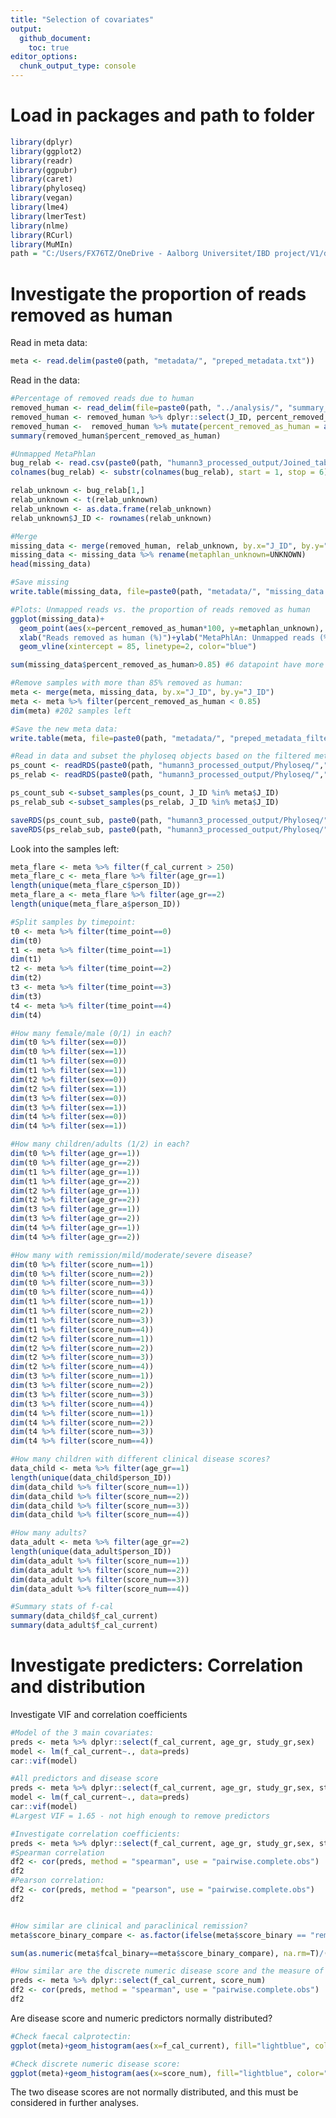 ```yaml
---
title: "Selection of covariates"
output:
  github_document:
    toc: true
editor_options:
  chunk_output_type: console
---
```


# Load in packages and path to folder
```r
library(dplyr)
library(ggplot2)
library(readr)
library(ggpubr)
library(caret)
library(phyloseq)
library(vegan)
library(lme4)
library(lmerTest)
library(nlme)
library(RCurl)
library(MuMIn)
path = "C:/Users/FX76TZ/OneDrive - Aalborg Universitet/IBD project/V1/data/"
```

# Investigate the proportion of reads removed as human

Read in meta data: 
```r
meta <- read.delim(paste0(path, "metadata/", "preped_metadata.txt"))
```

Read in the data:
```r
#Percentage of removed reads due to human
removed_human <- read_delim(file=paste0(path, "../analysis/", "summary_stats_of_QC.txt"), delim="\t")
removed_human <- removed_human %>% dplyr::select(J_ID, percent_removed_as_human)
removed_human <-  removed_human %>% mutate(percent_removed_as_human = as.numeric(percent_removed_as_human))
summary(removed_human$percent_removed_as_human)

#Unmapped MetaPhlan
bug_relab <- read.csv(paste0(path, "humann3_processed_output/Joined_tables/", "Joined_metaphlan_bugs_list_relab.tsv"), sep = "\t", strip.white = T, stringsAsFactors = F, row.names = 1) 
colnames(bug_relab) <- substr(colnames(bug_relab), start = 1, stop = 6)

relab_unknown <- bug_relab[1,]
relab_unknown <- t(relab_unknown)
relab_unknown <- as.data.frame(relab_unknown)
relab_unknown$J_ID <- rownames(relab_unknown)
```

```r
#Merge 
missing_data <- merge(removed_human, relab_unknown, by.x="J_ID", by.y="J_ID")
missing_data <- missing_data %>% rename(metaphlan_unknown=UNKNOWN)
head(missing_data)

#Save missing
write.table(missing_data, file=paste0(path, "metadata/", "missing_data.txt"), col.names = T, row.names = F, quote = F, sep = '\t')

#Plots: Unmapped reads vs. the proportion of reads removed as human
ggplot(missing_data)+
  geom_point(aes(x=percent_removed_as_human*100, y=metaphlan_unknown), size=1)+theme_classic()+
  xlab("Reads removed as human (%)")+ylab("MetaPhlAn: Unmapped reads (%)")+
  geom_vline(xintercept = 85, linetype=2, color="blue")

sum(missing_data$percent_removed_as_human>0.85) #6 datapoint have more that 85% of reads removed as human reads

#Remove samples with more than 85% removed as human:
meta <- merge(meta, missing_data, by.x="J_ID", by.y="J_ID")
meta <- meta %>% filter(percent_removed_as_human < 0.85)
dim(meta) #202 samples left

#Save the new meta data:
write.table(meta, file=paste0(path, "metadata/", "preped_metadata_filtered.txt"), col.names = T, row.names = F, quote = F, sep = '\t')

#Read in data and subset the phyloseq objects based on the filtered meta data:
ps_count <- readRDS(paste0(path, "humann3_processed_output/Phyloseq/","ps_count_filtered.rds"))
ps_relab <- readRDS(paste0(path, "humann3_processed_output/Phyloseq/","ps_relab_filtered.rds")) 

ps_count_sub <-subset_samples(ps_count, J_ID %in% meta$J_ID)
ps_relab_sub <-subset_samples(ps_relab, J_ID %in% meta$J_ID) 

saveRDS(ps_count_sub, paste0(path, "humann3_processed_output/Phyloseq/","ps_count_filtered2.rds"))
saveRDS(ps_relab_sub, paste0(path, "humann3_processed_output/Phyloseq/","ps_relab_filtered2.rds"))
```

Look into the samples left:
```r
meta_flare <- meta %>% filter(f_cal_current > 250)
meta_flare_c <- meta_flare %>% filter(age_gr==1)
length(unique(meta_flare_c$person_ID))
meta_flare_a <- meta_flare %>% filter(age_gr==2)
length(unique(meta_flare_a$person_ID))

#Split samples by timepoint:
t0 <- meta %>% filter(time_point==0)
dim(t0)
t1 <- meta %>% filter(time_point==1)
dim(t1)
t2 <- meta %>% filter(time_point==2)
dim(t2)
t3 <- meta %>% filter(time_point==3)
dim(t3)
t4 <- meta %>% filter(time_point==4)
dim(t4)

#How many female/male (0/1) in each?
dim(t0 %>% filter(sex==0))
dim(t0 %>% filter(sex==1))
dim(t1 %>% filter(sex==0))
dim(t1 %>% filter(sex==1))
dim(t2 %>% filter(sex==0))
dim(t2 %>% filter(sex==1))
dim(t3 %>% filter(sex==0))
dim(t3 %>% filter(sex==1))
dim(t4 %>% filter(sex==0))
dim(t4 %>% filter(sex==1))

#How many children/adults (1/2) in each?
dim(t0 %>% filter(age_gr==1))
dim(t0 %>% filter(age_gr==2))
dim(t1 %>% filter(age_gr==1))
dim(t1 %>% filter(age_gr==2))
dim(t2 %>% filter(age_gr==1))
dim(t2 %>% filter(age_gr==2))
dim(t3 %>% filter(age_gr==1))
dim(t3 %>% filter(age_gr==2))
dim(t4 %>% filter(age_gr==1))
dim(t4 %>% filter(age_gr==2))

#How many with remission/mild/moderate/severe disease?
dim(t0 %>% filter(score_num==1))
dim(t0 %>% filter(score_num==2))
dim(t0 %>% filter(score_num==3))
dim(t0 %>% filter(score_num==4))
dim(t1 %>% filter(score_num==1))
dim(t1 %>% filter(score_num==2))
dim(t1 %>% filter(score_num==3))
dim(t1 %>% filter(score_num==4))
dim(t2 %>% filter(score_num==1))
dim(t2 %>% filter(score_num==2))
dim(t2 %>% filter(score_num==3))
dim(t2 %>% filter(score_num==4))
dim(t3 %>% filter(score_num==1))
dim(t3 %>% filter(score_num==2))
dim(t3 %>% filter(score_num==3))
dim(t3 %>% filter(score_num==4))
dim(t4 %>% filter(score_num==1))
dim(t4 %>% filter(score_num==2))
dim(t4 %>% filter(score_num==3))
dim(t4 %>% filter(score_num==4))

#How many children with different clinical disease scores?
data_child <- meta %>% filter(age_gr==1)
length(unique(data_child$person_ID))
dim(data_child %>% filter(score_num==1))
dim(data_child %>% filter(score_num==2))
dim(data_child %>% filter(score_num==3))
dim(data_child %>% filter(score_num==4))

#How many adults?
data_adult <- meta %>% filter(age_gr==2)
length(unique(data_adult$person_ID))
dim(data_adult %>% filter(score_num==1))
dim(data_adult %>% filter(score_num==2))
dim(data_adult %>% filter(score_num==3))
dim(data_adult %>% filter(score_num==4))

#Summary stats of f-cal
summary(data_child$f_cal_current)
summary(data_adult$f_cal_current)
```


# Investigate predicters: Correlation and distribution

Investigate VIF and correlation coefficients
```r
#Model of the 3 main covariates: 
preds <- meta %>% dplyr::select(f_cal_current, age_gr, study_gr,sex)
model <- lm(f_cal_current~., data=preds)
car::vif(model)

#All predictors and disease score
preds <- meta %>% dplyr::select(f_cal_current, age_gr, study_gr,sex, study_gr,sex, asa, aza, pred, l_asa, l_pred, bio)
model <- lm(f_cal_current~., data=preds)
car::vif(model)
#Largest VIF = 1.65 - not high enough to remove predictors

#Investigate correlation coefficients:
preds <- meta %>% dplyr::select(f_cal_current, age_gr, study_gr,sex, study_gr,sex, asa, aza, pred, l_asa, l_pred, bio)
#Spearman correlation
df2 <- cor(preds, method = "spearman", use = "pairwise.complete.obs")
df2
#Pearson correlation:
df2 <- cor(preds, method = "pearson", use = "pairwise.complete.obs")
df2


#How similar are clinical and paraclinical remission?
meta$score_binary_compare <- as.factor(ifelse(meta$score_binary == "remission", 0, 1))

sum(as.numeric(meta$fcal_binary==meta$score_binary_compare), na.rm=T)/(dim(meta)[1]-sum(is.na(as.numeric(meta$fcal_binary==meta$score_binary_compare))))

#How similar are the discrete numeric disease score and the measure of f_cal?
preds <- meta %>% dplyr::select(f_cal_current, score_num)
df2 <- cor(preds, method = "spearman", use = "pairwise.complete.obs")
df2

```


Are disease score and numeric predictors normally distributed?
```r
#Check faecal calprotectin:
ggplot(meta)+geom_histogram(aes(x=f_cal_current), fill="lightblue", color="black")+theme_classic()

#Check discrete numeric disease score:
ggplot(meta)+geom_histogram(aes(x=score_num), fill="lightblue", color="black")+theme_classic()
```

The two disease scores are not normally distributed, and this must be considered in further analyses. 

